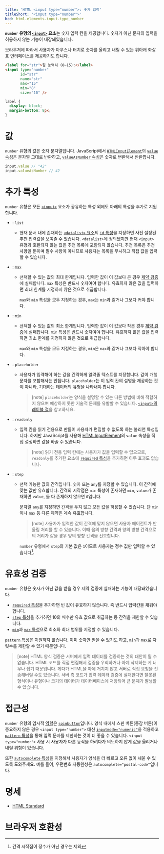 ```yaml
---
title: 'HTML <input type="number">: 숫자 입력'
titleShort: '<input type="number">'
bcd: html.elements.input.type_number
---
```


**`number` 유형의 [`<input>`](../input) 요소**는 숫자 입력 칸을 제공합니다. 숫자가 아닌 문자의 입력을 허용하지 않는 기능이 내장돼있습니다.

브라우저에 따라서 사용자가 마우스나 터치로 숫자를 올리고 내릴 수 있는 위아래 화살표 인터페이스를 제공하기도 합니다.

```html hidden name=demo
<label for="str">힘 능력치 (8~15):</label>
<input type="number"
       id="str"
       name="str"
       max="15"
       min="8"
       size="10" />
```

```css hidden name=demo
label {
  display: block;
  margin-bottom: 8px;
}
```

<LiveExample height={180} lang="html" name="demo" />

# 값

`number` 유형의 값은 숫자 문자열입니다. JavaScript에서 [`HTMLInputElement`](https://developer.mozilla.org/en-US/docs/Web/API/HTMLInputElement)의 [`value` 속성](https://developer.mozilla.org/en-US/docs/Web/API/HTMLInputElement/value)은 문자열 그대로 반환하고, [`valueAsNumber` 속성](https://developer.mozilla.org/en-US/docs/Web/API/HTMLInputElement/valueAsNumber)은 숫자로 변환해서 반환합니다.

```js
input.value // "42"
input.valueAsNumber // 42
```

# 추가 특성

`number` 유형은 모든 [`<input>`](../input) 요소가 공유하는 특성 외에도 아래의 특성을 추가로 지원합니다.

- : `list`

  - 현재 문서 내에 존재하는 [`<datalist>` 요소][`<datalist>`]의 [`id` 특성][`id`]을 지정하면 사전 설정된 추천 입력값을 보여줄 수 있습니다. `<datalist>`에 정의됐지만 현재 `<input>` 유형과 호환되지 않는 값은 추천 목록에 포함되지 않습니다. 추천 목록은 추천 사항일 뿐이며 필수 사항이 아니므로 사용자는 목록을 무시하고 직접 값을 입력할 수 있습니다.

- : `max`

  - 선택할 수 있는 값의 최대 한계입니다. 입력한 값이 이 값보다 큰 경우 [제약 검증]에 실패합니다. `max` 특성은 반드시 숫자여야 합니다. 유효하지 않은 값을 입력하면 최대 한계를 지정하지 않은 것으로 취급합니다.

    `max`와 `min` 특성을 모두 지정하는 경우, `max`는 `min`과 같거나 그보다 커야 합니다.

- : `min`

  - 선택할 수 있는 값의 최소 한계입니다. 입력한 값이 이 값보다 작은 경우 [제약 검증]에 실패합니다. `min` 특성은 반드시 숫자여야 합니다. 유효하지 않은 값을 입력하면 최소 한계를 지정하지 않은 것으로 취급합니다.

    `max`와 `min` 특성을 모두 지정하는 경우, `min`은 `nax`와 같거나 그보다 작아야 합니다.

- : `placeholder`

  - 사용자가 입력해야 하는 값을 간략하게 알려줄 텍스트를 지정합니다. 값이 개행 문자를 포함해서는 안됩니다. `placeholder`는 이 입력 칸의 설명을 제공하는 것이 아니라, 기대하는 데이터의 유형을 나타내야 합니다.

    > [note] `placeholder`는 양식을 설명할 수 있는 다른 방법에 비해 적합하지 않으며 예상하지 못한 기술적 문제를 유발할 수 있습니다. [`<input>`의 레이블 절](../input#플레이스홀더는-접근성이-떨어짐)을 참고하세요.

- : `readonly`

  - 입력 칸을 읽기 전용으로 만들어 사용자가 편집할 수 없도록 하는 불리언 특성입니다. 하지만 JavaScript를 사용해 [HTMLInputElement](https://developer.mozilla.org/en-US/docs/Web/API/HTMLInputElement)의 `value` 속성을 직접 설정하면 값을 바꿀 수 있습니다.

    > [note] 읽기 전용 입력 칸에는 사용자가 값을 입력할 수 없으므로, `readonly`를 추가한 요소에 [`required` 특성](../input#term-required)을 추가하면 아무 효과도 없습니다.

- : `step`

  - 선택 가능한 값의 간격입니다. 숫자 또는 `any`를 지정할 수 있습니다. 이 간격에 맞는 값만 유효합니다. 간격의 시작점은 `min` 특성이 존재하면 `min`, `value`가 존재하면 `value`, 둘 다 존재하지 않으면 `0`입니다.

    문자열 `any`를 지정하면 간격을 두지 않고 모든 값을 허용할 수 있습니다. 단 `min`이나 `max` 등 다른 제약은 계속 유효합니다.

    > [note] 사용자가 입력한 값이 간격에 맞지 않으면 사용자 에이전트가 반올림 처리를 할 수 있습니다. 이때 음의 방향 간격과 양의 방향 간격으로의 거리가 같을 경우 양의 방향 간격을 선호합니다.

    `number` 유형에서 `step`의 기본 값은 `1`이므로 사용자는 정수 값만 입력할 수 있습니다[^1].

    [^1]: 간격 시작점이 정수가 아닌 경우는 제외

# 유효성 검증

`number` 유형은 숫자가 아닌 값을 받을 경우 제약 검증에 실패하는 기능이 내장돼있습니다.

- [`required` 특성](../input#term-required)을 추가하면 빈 값이 유효하지 않습니다. 즉 반드시 입력칸을 채워야 합니다.
- [`step` 특성](#term-step)을 추가하면 10의 배수만 유효 값으로 취급하는 등 간격을 제한할 수 있습니다.
- [`min`](#term-min)과 [`max` 특성](#term-max)으로 최소와 최대 범위를 지정할 수 있습니다.

[`pattern` 특성][`pattern`]은 지원하지 않습니다. 이미 숫자만 받을 수 있기도 하고, `min`과 `max`로 자릿수를 제한할 수 있기 때문입니다.

> [note] HTML 양식 검증은 서버에서 입력 데이터를 검증하는 것의 대안이 될 수 없습니다. HTML 코드를 직접 편집해서 검증을 우회하거나 아예 삭제하는 게 너무나 쉽기 때문입니다. 게다가 HTML을 아예 거치지 않고 서버로 직접 요청을 전송해버릴 수도 있습니다. 서버 측 코드가 입력 데이터 검증에 실패한다면 잘못된 형식이나 유형이나 크기의 데이터가 데이터베이스에 저장되어 큰 문제가 발생할 수 있습니다.

# 접근성

`number` 유형의 암시적 [역할](https://developer.mozilla.org/en-US/docs/Web/Accessibility/ARIA/Roles)은 [`spinbutton`](https://developer.mozilla.org/en-US/docs/Web/Accessibility/ARIA/Roles/spinbutton_role)입니다. 양식 내에서 스핀 버튼(증감 버튼)이 중요하지 않은 경우 `<input type="number">` 대신 [`inputmode="numeric"`][`inputmode`]을 적용하고 [`pattern` 특성][`pattern`]을 통해 입력 문자를 제한하는 것이 더 좋을 수 있습니다. `<input type="number">` 사용 시 사용자가 다른 동작을 하려다가 의도하지 않게 값을 올리거나 내릴 위험이 있습니다.

또한 [`autocomplete` 특성][`autocomplete`]을 지정해서 사용자가 양식을 더 빠르고 오류 없이 채울 수 있도록 도와주세요. 예를 들어, 우편번호 자동완성은 `autocomplete="postal-code"`입니다.

# 명세

- [HTML Standard](<https://html.spec.whatwg.org/multipage/input.html#number-state-(type=number)>)

# 브라우저 호환성

<BrowserCompat data={props.bcd} />

[`autocomplete`]: /docs/Web/HTML/Attributes/autocomplete
[`id`]: /docs/Web/HTML/Global_attributes#term-id
[`inputmode`]: https://developer.mozilla.org/en-US/docs/Web/HTML/Global_attributes/inputmode
[`pattern`]: ../input#term-pattern
[`<datalist>`]: ../datalist
[제약 검증]: https://developer.mozilla.org/en-US/docs/Web/Guide/HTML/Constraint_validation
